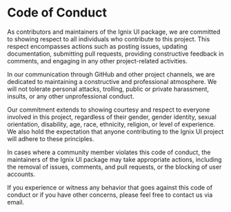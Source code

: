 # Code of Conduct

As contributors and maintainers of the Ignix UI package, we are committed to showing respect to all individuals who contribute to this project. This respect encompasses actions such as posting issues, updating documentation, submitting pull requests, providing constructive feedback in comments, and engaging in any other project-related activities.

In our communication through GitHub and other project channels, we are dedicated to maintaining a constructive and professional atmosphere. We will not tolerate personal attacks, trolling, public or private harassment, insults, or any other unprofessional conduct.

Our commitment extends to showing courtesy and respect to everyone involved in this project, regardless of their gender, gender identity, sexual orientation, disability, age, race, ethnicity, religion, or level of experience. We also hold the expectation that anyone contributing to the Ignix UI project will adhere to these principles.

In cases where a community member violates this code of conduct, the maintainers of the Ignix UI package may take appropriate actions, including the removal of issues, comments, and pull requests, or the blocking of user accounts.

If you experience or witness any behavior that goes against this code of conduct or if you have other concerns, please feel free to contact us via email.